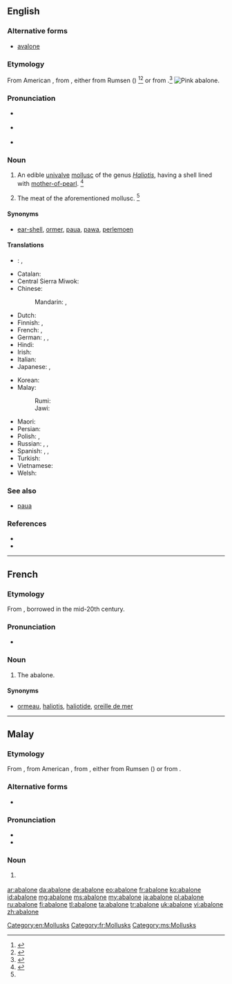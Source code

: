 {{also|Abalone}}
==English==
{{was wotd|2006|December|30}}

===Alternative forms===
* [[avalone]] {{qualifier|obsolete}}

===Etymology===

From American {{etyl|es|en}} {{term|abulón|lang=es}}, from {{etyl|es|en}} {{term|aulone|lang=es}}, either from Rumsen ({{etyl|css|en}}) {{term|aulun|aūlun|red abalone|lang=css}}<ref>{{R:Dictionary.com}}</ref><ref>{{R:Merriam Webster Online}}</ref> or from {{etyl|shh|en}} {{term|aulun|aūlun|red abalone|lang=shh}}.<ref name=SOED>{{reference-book | last =| first = | authorlink =  | coauthors =  | editor =Brown, Lesley  | others =  | title = The Shorter Oxford English Dictionary | origdate =  | origyear = 1933| origmonth =  | url =  | format =  | accessdate =  | accessyear =  | accessmonth =  | edition = 5th | date =  | year =2003| month =  | publisher =Oxford University Press  | location =Oxford, UK | language =  | id =  | doi = | isbn =978-0-19-860575-7 | lccn = | ol = | pages =2| chapter =  | chapterurl =  | quote =}}</ref>
[[Image:Pinkabalone_300.jpg|thumb|right|Pink abalone.]]
===Pronunciation===
* {{a|RP}} {{IPA|/æb.əˈləʊ.ni/}}
* {{a|GenAm}} {{IPA|/æb.əˈloʊ.ni/}}
* {{audio|en-us-abalone.ogg|Audio (US)}}

===Noun===
{{en-noun|-|s}}

# {{context|US|Australia|lang=en}} An edible [[univalve]] [[mollusc]] of the genus ''[[Haliotis]]'', having a shell lined with [[mother-of-pearl]]. {{defdate|Mid 19<sup>th</sup> century.}}<ref name=SOED>{{reference-book | editor =Lindberg, Christine A. | title = The Oxford College Dictionary | origyear = 2002| edition = 2nd | year =2007|  publisher =Spark Publishing.  | location =New York, NY | isbn =978-1-4114-0500-4 | pages =1}}</ref>
# {{context|US|Australia|lang=en}} The meat of the aforementioned mollusc. {{defdate|Mid 19<sup>th</sup> century.}}<ref name=SOED/>

====Synonyms====
* {{qualifier|UK}} [[ear-shell]], {{qualifier|Guernsey}} [[ormer]], {{qualifier|New Zealand}} [[paua]], [[pawa]], {{qualifier|South Africa}} [[perlemoen]]

====Translations====
{{trans-top|edible univalve mollusc}}
* {{ttbc|br}}: {{t|br|ourmel}}, {{qualifier|collective noun}} {{t+|br|ourmelenn|f}}
* Catalan: {{t|ca|orella de mar|f}}
* Central Sierra Miwok: {{t|csm|hásˑyny-}}
* Chinese:
*: Mandarin: {{t|cmn|鮑魚|sc=Hani}}, {{t+|cmn|鲍鱼|tr=bàoyú|sc=Hani}}
* Dutch: {{t|nl|zeeoor}}
* Finnish: {{t+|fi|merikorva}}, {{t+|fi|abaloni}}
* French: {{t+|fr|ormeau|m}}, {{t+|fr|haliotide|f}}
* German: {{t+|de|Abalone|f}}, {{t|de|Meerohr|n}}, {{t+|de|Seeohr|n}}
* Hindi: {{t|hi|कर्णशुक्ति|f|tr=karṇaśukti|sc=Deva}}
* Irish: {{t|ga|cluas mhara|f}}
* Italian: {{t|it|abalone}}
* Japanese: {{t+|ja|鮑|tr=[[あわび]], awabi|sc=Jpan}}, {{t|ja|アワビ|tr=awabi|sc=Jpan}}
{{trans-mid}}
* Korean: {{t+|ko|전복|tr=jeonbok|sc=Kore}}
* Malay:
*: Rumi: {{t+|ms|abalone}}
*: Jawi: {{t|ms|ابالوني|sc=Arab}}
* Maori: {{t|mi|pāua}}
* Persian: {{t|fa|گوش دریا|tr=guš daryā|sc=fa-Arab}}
* Polish: {{t|pl|słuchotka|f}}, {{t|pl|ucho morskie|n}}
* Russian: {{t|ru|абалон|m|tr=abalón|sc=Cyrl}}, {{t|ru|галиотис|m|tr=galiótis|sc=Cyrl}}, {{t|ru|морское ушко|n|tr=morskóje úško|sc=Cyrl}}
* Spanish: {{t|es|oreja de mar|f}}, {{t+|es|abulón|m}}, {{t+|es|loco|m}}
* Turkish: {{t+|tr|denizkulağı}}
* Vietnamese: {{t|vi|bào ngư}}
* Welsh: {{t|cy|clust fôr|f}}
{{trans-bottom}}

===See also===
* [[paua]] {{pos_n}}

===References===
<references/>
{{wikisource1911Enc|Abalone}}
* {{pedialite|Abalone}}
* {{R:OneLook}}

[[Category:en:Mollusks]]

----

==French==

===Etymology===
From {{etyl|en|fr}}, borrowed in the mid-20th century.

===Pronunciation===
* {{IPA|lang=fr|/abalɔn/}}

===Noun===
{{fr-noun|m}}

# {{context|gastronomy|uncommon|lang=fr}} The abalone.

====Synonyms====
* {{sense|more usual terms for "abalone"}} [[ormeau]], [[haliotis]], [[haliotide]], [[oreille de mer]]

[[Category:fr:Mollusks]]

----

==Malay==

===Etymology===
From {{etyl|en|ms}} {{term|abalone|lang=en}}, from American {{etyl|es|ms}} {{term|abulón|lang=es}}, from {{etyl|es|ms}} {{term|aulone|lang=es}}, either from Rumsen ({{etyl|css|ms}}) {{term|aulun|aūlun|red abalone|lang=css}} or from {{etyl|shh|ms}} {{term|aulun|aūlun|red abalone|lang=shh}}.

===Alternative forms===
* {{l|ms|ابالوني|sc=Arab}}

===Pronunciation===
* {{IPA|[abalone]|lang=ms}}
* {{rhymes|ne|e|lang=ms}}

===Noun===
{{head|ms|noun|Jawi spelling|ابالوني|plural|abalone-abalone}}

# {{l/en|abalone}} {{gloss|edible univalve mollusc}}

[[Category:ms:Mollusks]]

[[ar:abalone]]
[[da:abalone]]
[[de:abalone]]
[[eo:abalone]]
[[fr:abalone]]
[[ko:abalone]]
[[id:abalone]]
[[mg:abalone]]
[[ms:abalone]]
[[my:abalone]]
[[ja:abalone]]
[[pl:abalone]]
[[ru:abalone]]
[[fi:abalone]]
[[tl:abalone]]
[[ta:abalone]]
[[tr:abalone]]
[[uk:abalone]]
[[vi:abalone]]
[[zh:abalone]]